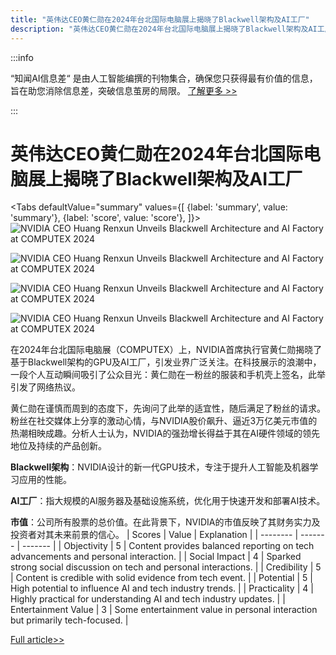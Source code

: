 ```yaml
---
title: "英伟达CEO黄仁勋在2024年台北国际电脑展上揭晓了Blackwell架构及AI工厂"
description: "英伟达CEO黄仁勋在2024年台北国际电脑展上揭晓了Blackwell架构及AI工厂"
---
```



:::info

“知闻AI信息差“ 是由人工智能编撰的刊物集合，确保您只获得最有价值的信息，旨在助您消除信息差，突破信息茧房的局限。  [了解更多 >>](/)

:::

# 英伟达CEO黄仁勋在2024年台北国际电脑展上揭晓了Blackwell架构及AI工厂


<Tabs
	defaultValue="summary"
	values={[
	{label: 'summary', value: 'summary'},
	{label: 'score', value: 'score'},
]}>
<TabItem value="summary">
<img
  src="https://image.informedainews.com/2024/06/07/Ar-rRN-1717724959-0.jpg"
  alt="NVIDIA CEO Huang Renxun Unveils Blackwell Architecture and AI Factory at COMPUTEX 2024"
/>

<img
  src="https://image.informedainews.com/2024/06/07/Ar-lR3-1717724959-1.jpg"
  alt="NVIDIA CEO Huang Renxun Unveils Blackwell Architecture and AI Factory at COMPUTEX 2024"
/>

<img
  src="https://image.informedainews.com/2024/06/07/Ar-03n-1717724959-2.jpg"
  alt="NVIDIA CEO Huang Renxun Unveils Blackwell Architecture and AI Factory at COMPUTEX 2024"
/>

<img
  src="https://image.informedainews.com/2024/06/07/Ar-Byi-1717724959-3.jpg"
  alt="NVIDIA CEO Huang Renxun Unveils Blackwell Architecture and AI Factory at COMPUTEX 2024"
/>



在2024年台北国际电脑展（COMPUTEX）上，NVIDIA首席执行官黄仁勋揭晓了基于Blackwell架构的GPU及AI工厂，引发业界广泛关注。在科技展示的浪潮中，一段个人互动瞬间吸引了公众目光：黄仁勋在一粉丝的服装和手机壳上签名，此举引发了网络热议。

黄仁勋在谨慎而周到的态度下，先询问了此举的适宜性，随后满足了粉丝的请求。粉丝在社交媒体上分享的激动心情，与NVIDIA股价飙升、逼近3万亿美元市值的热潮相映成趣。分析人士认为，NVIDIA的强劲增长得益于其在AI硬件领域的领先地位及持续的产品创新。

**Blackwell架构**：NVIDIA设计的新一代GPU技术，专注于提升人工智能及机器学习应用的性能。

**AI工厂**：指大规模的AI服务器及基础设施系统，优化用于快速开发和部署AI技术。

**市值**：公司所有股票的总价值。在此背景下，NVIDIA的市值反映了其财务实力及投资者对其未来前景的信心。
</TabItem>
<TabItem value="score">
	| Scores     | Value   | Explanation |
	| -------- | ------- | ------- |
	| Objectivity  | 5    | Content provides balanced reporting on tech advancements and personal interaction.    |
	| Social Impact | 4     | Sparked strong social discussion on tech and personal interactions.    |
	| Credibility    | 5    | Content is credible with solid evidence from tech event.    |
	| Potential    | 5    | High potential to influence AI and tech industry trends.    |
	| Practicality    | 4    | Highly practical for understanding AI and tech industry updates.    |
	| Entertainment Value    | 3    | Some entertainment value in personal interaction but primarily tech-focused.    |
</TabItem>
</Tabs>

[Full article>>](https://www.cnbeta.com.tw/articles/tech/1433645.htm)

